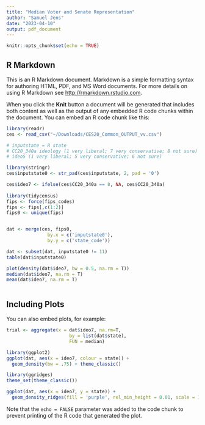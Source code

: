 ```yaml
---
title: "Median Voter and Senate Representation"
author: "Samuel Jens"
date: "2023-04-10"
output: pdf_document
---
```


```r
knitr::opts_chunk$set(echo = TRUE)
```

## R Markdown

This is an R Markdown document. Markdown is a simple formatting syntax for authoring HTML, PDF, and MS Word documents. For more details on using R Markdown see <http://rmarkdown.rstudio.com>.

When you click the **Knit** button a document will be generated that includes both content as well as the output of any embedded R code chunks within the document. You can embed an R code chunk like this:

```r
library(readr)
ces <- read_csv("~/Downloads/CES20_Common_OUTPUT_vv.csv")

# inputstate = R state
# CC20_340a ideology (1 very liberal; 7 very conservative; 8 not sure)
# ideo5 (1 very liberal; 5 very conservative; 6 not sure)

library(stringr)
ces$inputstate0 <- str_pad(ces$inputstate, 2, pad = '0')  

ces$ideo7 <- ifelse(ces$CC20_340a == 8, NA, ces$CC20_340a)
                                                                     
library(tidycensus)
fips <- force(fips_codes)
fips <- fips[,c(1:2)]
fips0 <- unique(fips)


dat <- merge(ces, fips0,
               by.x = c('inputstate0'),
               by.y = c('state_code'))

dat <- subset(dat, inputstate0 != 11)
table(dat$inputstate0)

plot(density(dat$ideo7, bw = 0.5, na.rm = T))
median(dat$ideo7, na.rm = T)
mean(dat$ideo7, na.rm = T)



```

## Including Plots

You can also embed plots, for example:

```r
trial <- aggregate(x = dat$ideo7, na.rm=T,
                       by = list(dat$state),
                       FUN = median)

library(ggplot2)
ggplot(dat, aes(x = ideo7, colour = state)) +
  geom_density(bw = .75) + theme_classic()

library(ggridges)
theme_set(theme_classic())

ggplot(dat, aes(x = ideo7, y = state)) + 
  geom_density_ridges(fill = 'purple', rel_min_height = 0.01, scale = 1)


```

Note that the `echo = FALSE` parameter was added to the code chunk to prevent printing of the R code that generated the plot.
